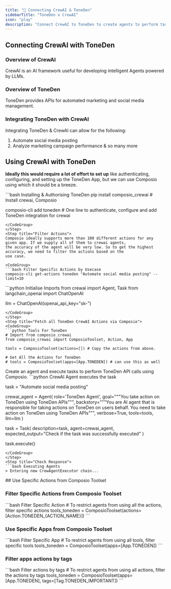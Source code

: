 ```yaml
---
title: "🚀 Connecting CrewAI & ToneDen"
sidebarTitle: "ToneDen x CrewAI"
icon: "play"
description: "Connect CrewAI to ToneDen to create agents to perform tasks using natural language"
---
```


## Connecting CrewAI with ToneDen

### Overview of CrewAI

CrewAI is an AI framework useful for developing intelligent Agents powered by LLMs.

### Overview of ToneDen

ToneDen provides APIs for automated marketing and social media management.

### Integrating ToneDen with CrewAI

Integrating ToneDen & CrewAI can allow for the following:

1. Automate social media posting
2. Analyze marketing campaign performance
& so many more

## Using CrewAI with ToneDen

<Steps>
<Step title="Setting Up the Environment">

**Ideally this would require a lot of effort to set up** like authenticating, configuring, and setting up the ToneDen App, but we can use Composio using which it should be a breeze.

<CodeGroup>
```bash Installing & Authorising ToneDen
pip install composio_crewai # Install crewai, Composio 

composio-cli add toneden # One line to authenticate, configure and add ToneDen integration for crewai
```
</CodeGroup>
</Step>
<Step title="Filter Actions">
Composio ideally supports more than 100 different actions for any given app. If we supply all of them to crewai agents, 
the accuracy of the agent will be very low. So to get the highest accuracy, we need to filter the actions based on the 
use case.

<CodeGroup>
```bash Filter Specific Actions by Usecase
composio-cli get-actions toneden "Automate social media posting" --limit=10
```
</CodeGroup>

</Step>
<Step title="Import Base Packages">

<CodeGroup>
```python Initialise Imports
from crewai import Agent, Task
from langchain_openai import ChatOpenAI

llm = ChatOpenAI(openai_api_key="sk-<OPENAI KEY>")
```
</CodeGroup>
</Step>
<Step title="Fetch all ToneDen CrewAI Actions via Composio">
<CodeGroup>
```python Tools For ToneDen
# Import from composio_crewai
from composio_crewai import ComposioToolset, Action, App

tools = ComposioToolset(actions=[]) # Copy the actions from above. 

# Get All the Actions for ToneDen
# tools = ComposioToolset(apps=[App.TONEDEN]) # can use this as well
```
</CodeGroup>
</Step>
<Step title="Execute the Agent">
Create an agent and execute tasks to perform ToneDen API calls using Composio. 
<CodeGroup>
```python CrewAI Agent executes the task

task = "Automate social media posting"

crewai_agent = Agent(
    role='ToneDen Agent',
    goal="""You take action on ToneDen using ToneDen APIs""",
    backstory="""You are AI agent that is responsible for taking actions on ToneDen on users behalf. You need to take action on ToneDen using ToneDen APIs""",
    verbose=True,
    tools=tools,
    llm=llm
)

task = Task(
    description=task,
    agent=crewai_agent,
    expected_output="Check if the task was successfully executed"
)

task.execute()
```
</CodeGroup>
</Step>
<Step title="Check Response">
```bash Executing Agents
> Entering new CrewAgentExecutor chain...
```
</Step>
</Steps>
## Use Specific Actions from Composio Toolset

### Filter Specific Actions from Composio Toolset

<CodeGroup>
```bash Filter Specific Action
# To restrict agents from using all the actions, filter specific actions
tools_toneden = ComposioToolset(actions=[Action.TONEDEN_{ACTION_NAME}])
```
</CodeGroup>

### Use Specific Apps from Composio Toolset
<CodeGroup>
```bash Filter Specific App
# To restrict agents from using all tools, filter specific tools
tools_toneden = ComposioToolset(apps=[App.TONEDEN])
```
</CodeGroup>

### Filter apps actions by tags 
<CodeGroup>
```bash Filter actions by tags
# To restrict agents from using all actions, filter the actions by tags
tools_toneden = ComposioToolset(apps=[App.TONEDEN], tags=[Tag.TONEDEN_IMPORTANT])
```
</CodeGroup>